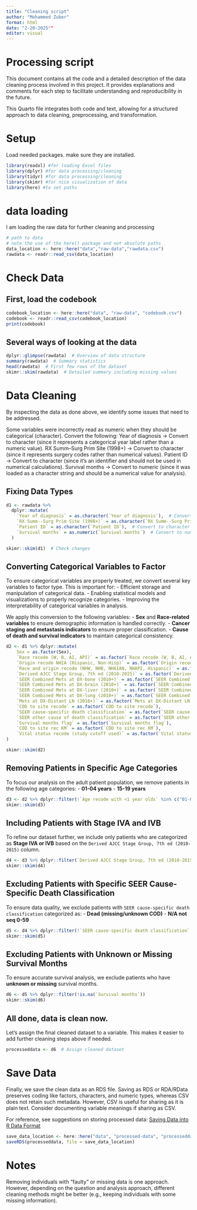 ```yaml
---
title: "Cleaning script"
author: "Mohammed Zuber"
format: html
date: "2-20-2025""
editor: visual
---
```


# Processing script

This document contains all the code and a detailed description of the data cleaning process involved in this project. It provides explanations and comments for each step to facilitate understanding and reproducibility in the future.

This Quarto file integrates both code and text, allowing for a structured approach to data cleaning, preprocessing, and transformation.


# Setup

Load needed packages. make sure they are installed.

```r
library(readxl) #for loading Excel files
library(dplyr) #for data processing/cleaning
library(tidyr) #for data processing/cleaning
library(skimr) #for nice visualization of data 
library(here) #to set paths
```

# data loading
I am loading the raw data for further cleaning and processing 
```r
# path to data
# note the use of the here() package and not absolute paths
data_location <- here::here("data","raw-data","rawdata.csv")
rawdata <- readr::read_csv(data_location)
```
# Check Data

## First, load the codebook

```r
codebook_location <- here::here("data", "raw-data", "codebook.csv")
codebook <- readr::read_csv(codebook_location)
print(codebook)
```

## Several ways of looking at the data

```r
dplyr::glimpse(rawdata)  # Overview of data structure
summary(rawdata)  # Summary statistics
head(rawdata)  # First few rows of the dataset
skimr::skim(rawdata)  # Detailed summary including missing values
```


# Data Cleaning

By inspecting the data as done above, we identify some issues that need to be addressed.

Some variables were incorrectly read as numeric when they should be categorical (character).
Convert the following:
Year of diagnosis → Convert to character (since it represents a categorical year label rather than a numeric value).
RX Summ--Surg Prim Site (1998+) → Convert to character (since it represents surgery codes rather than numerical values).
Patient ID → Convert to character (since it's an identifier and should not be used in numerical calculations).
Survival months → Convert to numeric (since it was loaded as a character string and should be a numerical value for analysis).

## Fixing Data Types

```r
d1 <- rawdata %>% 
  dplyr::mutate(
    `Year of diagnosis` = as.character(`Year of diagnosis`),  # Convert to character
    `RX Summ--Surg Prim Site (1998+)` = as.character(`RX Summ--Surg Prim Site (1998+)`),  # Convert to character
    `Patient ID` = as.character(`Patient ID`),  # Convert to character
    `Survival months` = as.numeric(`Survival months`)  # Convert to numeric
  )

skimr::skim(d1)  # Check changes
```
## Converting Categorical Variables to Factor

To ensure categorical variables are properly treated, we convert several key variables to factor type. This is important for:
- Efficient storage and manipulation of categorical data.
- Enabling statistical models and visualizations to properly recognize categories.
- Improving the interpretability of categorical variables in analysis.

We apply this conversion to the following variables:
- **Sex** and **Race-related variables** to ensure demographic information is handled correctly.
- **Cancer staging and metastasis indicators** to ensure proper classification.
- **Cause of death and survival indicators** to maintain categorical consistency.
```r
d2 <- d1 %>% dplyr::mutate(
    Sex = as.factor(Sex),
    `Race recode (W, B, AI, API)` = as.factor(`Race recode (W, B, AI, API)`),
    `Origin recode NHIA (Hispanic, Non-Hisp)` = as.factor(`Origin recode NHIA (Hispanic, Non-Hisp)`),
    `Race and origin recode (NHW, NHB, NHAIAN, NHAPI, Hispanic)` = as.factor(`Race and origin recode (NHW, NHB, NHAIAN, NHAPI, Hispanic)`),
    `Derived AJCC Stage Group, 7th ed (2010-2015)` = as.factor(`Derived AJCC Stage Group, 7th ed (2010-2015)`),
    `SEER Combined Mets at DX-bone (2010+)` = as.factor(`SEER Combined Mets at DX-bone (2010+)`),
    `SEER Combined Mets at DX-brain (2010+)` = as.factor(`SEER Combined Mets at DX-brain (2010+)`),
    `SEER Combined Mets at DX-liver (2010+)` = as.factor(`SEER Combined Mets at DX-liver (2010+)`),
    `SEER Combined Mets at DX-lung (2010+)` = as.factor(`SEER Combined Mets at DX-lung (2010+)`),
    `Mets at DX-Distant LN (2016+)` = as.factor(`Mets at DX-Distant LN (2016+)`),
    `COD to site recode` = as.factor(`COD to site recode`),
    `SEER cause-specific death classification` = as.factor(`SEER cause-specific death classification`),
    `SEER other cause of death classification` = as.factor(`SEER other cause of death classification`),
    `Survival months flag` = as.factor(`Survival months flag`),
    `COD to site rec KM` = as.factor(`COD to site rec KM`),
    `Vital status recode (study cutoff used)` = as.factor(`Vital status recode (study cutoff used)`)
)

skimr::skim(d2)
```
## Removing Patients in Specific Age Categories

To focus our analysis on the adult patient population, we remove patients in the following age categories:
- **01-04 years**
- **15-19 years**

```r
d3 <- d2 %>% dplyr::filter(!`Age recode with <1 year olds` %in% c("01-04 years", "15-19 years"))
skimr::skim(d3)
```
## Including Patients with Stage IVA and IVB

To refine our dataset further, we include only patients who are categorized as **Stage IVA or IVB** based on the `Derived AJCC Stage Group, 7th ed (2010-2015)` column.

```r
d4 <- d3 %>% dplyr::filter(`Derived AJCC Stage Group, 7th ed (2010-2015)` %in% c("IVA", "IVB"))
skimr::skim(d4)
```
## Excluding Patients with Specific SEER Cause-Specific Death Classification

To ensure data quality, we exclude patients with `SEER cause-specific death classification` categorized as:
- **Dead (missing/unknown COD)**
- **N/A not seq 0-59**

```r
d5 <- d4 %>% dplyr::filter(!`SEER cause-specific death classification` %in% c("Dead (missing/unknown COD)", "N/A not seq 0-59"))
skimr::skim(d5)
```

## Excluding Patients with Unknown or Missing Survival Months

To ensure accurate survival analysis, we exclude patients who have **unknown or missing** survival months.

```r
d6 <- d5 %>% dplyr::filter(!is.na(`Survival months`))
skimr::skim(d6)
```
## All done, data is clean now.

Let's assign the final cleaned dataset to a variable. This makes it easier to add further cleaning steps above if needed.

```r
processeddata <- d6  # Assign cleaned dataset
```

# Save Data

Finally, we save the clean data as an RDS file. Saving as RDS or RDA/RData preserves coding like factors, characters, and numeric types, whereas CSV does not retain such metadata. However, CSV is useful for sharing as it is plain text. Consider documenting variable meanings if sharing as CSV.

For reference, see suggestions on storing processed data: [Saving Data into R Data Format](http://www.sthda.com/english/wiki/saving-data-into-r-data-format-rds-and-rdata)

```r
save_data_location <- here::here("data", "processed-data", "processeddata.rds")
saveRDS(processeddata, file = save_data_location)
```

# Notes

Removing individuals with "faulty" or missing data is one approach. However, depending on the question and analysis approach, different cleaning methods might be better (e.g., keeping individuals with some missing information).




